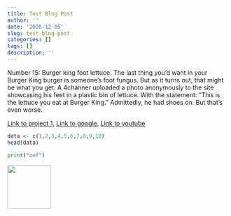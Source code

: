 ```yaml
---
title: Test Blog Post
author: ''
date: '2020-12-05'
slug: test-blog-post
categories: []
tags: []
description: ''
---
```

Number 15: Burger king foot lettuce. The last thing you'd want in your Burger King burger is someone's foot fungus. But as it turns out, that might be what you get. A 4channer uploaded a photo anonymously to the site showcasing his feet in a plastic bin of lettuce. With the statement: "This is the lettuce you eat at Burger King." Admittedly, he had shoes on.
But that's even worse.

[Link to project 1,](/projects/project1/)
[Link to google,](https://www.google.com)
[Link to youtube](https://youtu.be/9PWjqgM_CU8)

```r
data <- c(1,2,3,4,5,6,7,8,9,10)
head(data)
```

```python
print("oof")
```
![](/post/2020-12-05-test-blog-post_files/7B8F1502-3ED0-4DF9-A94E-94A7670D33EE.JPG){width=100px height=100px}
